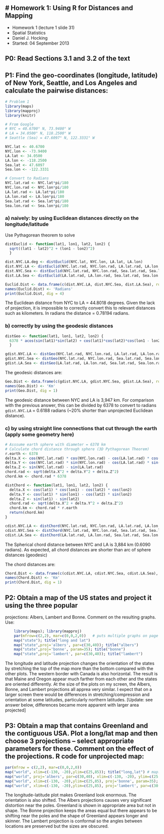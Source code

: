 # Homework 1: Using R for Distances and Mapping
-----------------------------------------------------------------

* Homework 1 (lecture 1 slide 31)
* Spatial Statistics
* Daniel J. Hocking
* Started: 04 September 2013

## P0: Read Sections 3.1 and 3.2 of the text

## P1: Find the geo-coordinates (longitude, latitude) of New York, Seattle, and Los Angeles and calculate the pairwise distances:

```r
# Problem 1
library(maps)
library(mapproj)
library(knitr)

# From Google
# NYC = 40.6700° N, 73.9400° W
# LA = 34.0500° N, 118.2500° W
# Seattle (Sea) = 47.6097° N, 122.3331° W

NYC.lat <- 40.6700
NYC.lon <- -73.9400
LA.lat <- 34.0500
LA.lon <- -118.2500
Sea.lat <- 47.6097
Sea.lon <- -122.3331

# Convert to Radians
NYC.lat.rad <- NYC.lat*pi/180
NYC.lon.rad <- NYC.lon*pi/180
LA.lat.rad <- LA.lat*pi/180
LA.lon.rad <- LA.lon*pi/180
Sea.lat.rad <- Sea.lat*pi/180
Sea.lon.rad <- Sea.lon*pi/180
```

### a) naively: by using Euclidean distances directly on the longitude/latitude
Use Pythagorean theorem to solve
```r
distEuclid <- function(lat1, lon1, lat2, lon2) {
  sqrt((lat1 - lat2)^2 + (lon1 - lon2)^2)
  }

dist.NYC.LA.deg <- distEuclid(NYC.lat, NYC.lon, LA.lat, LA.lon)
dist.NYC.LA <- distEuclid(NYC.lat.rad, NYC.lon.rad, LA.lat.rad, LA.lon.rad)
dist.NYC.Sea <- distEuclid(NYC.lat.rad, NYC.lon.rad, Sea.lat.rad, Sea.lon.rad)
dist.LA.Sea <- distEuclid(LA.lat.rad, LA.lon.rad, Sea.lat.rad, Sea.lon.rad)

Euclid.Dist <- data.frame(c(dist.NYC.LA, dist.NYC.Sea, dist.LA.Sea), row.names = c('dist.NYC.LA', 'dist.NYC.Sea', 'dist.LA.Sea'))
names(Euclid.Dist) <- 'Radians'
print(Euclid.Dist, dig = 4)
```

The Euclidean distance from NYC to LA = 44.8018 degrees. Given the lack of projection, it is impossible to correctly convert this to relevant distances such as kilometers. In radians the distance = 0.78194 radians.


### b) correctly by using the geodesic distances
```r
distGeo <- function(lat1, lon1, lat2, lon2) {
  6378 * acos(sin(lat1)*sin(lat2) + cos(lat1)*cos(lat2)*cos(lon1 - lon2))
  }

gdist.NYC.LA <- distGeo(NYC.lat.rad, NYC.lon.rad, LA.lat.rad, LA.lon.rad)
gdist.NYC.Sea <- distGeo(NYC.lat.rad, NYC.lon.rad, Sea.lat.rad, Sea.lon.rad)
gdist.LA.Sea <- distGeo(LA.lat.rad, LA.lon.rad, Sea.lat.rad, Sea.lon.rad)
```

The geodesic distances are:
```r
Geo.Dist <- data.frame(c(gdist.NYC.LA, gdist.NYC.Sea, gdist.LA.Sea), row.names = c('gdist.NYC.LA', 'gdist.NYC.Sea', 'gdist.LA.Sea'))
names(Geo.Dist) <- 'Km'
print(Geo.Dist, dig = 1)
```

The geodesic distance between NYC and LA is 3,947 km. For comparison with the previous answer, this can be divided by 6378 to convert to radians `gdist.NYC.LA` = 0.6188 radians (~20% shorter than unprojected Euclidean distance).

### c) by using straight line connections that cut through the earth (apply some geometry here)

```r
# Asssume earth sphere with diameter = 6378 km
# Calculate chord distance through sphere (3D Pythagorean Theorem)
r.earth <- 6378
delta.X <- cos(NYC.lat.rad) * cos(NYC.lon.rad) - cos(LA.lat.rad) * cos(LA.lon.rad)
delta.Y <- cos(NYC.lat.rad) * sin(NYC.lon.rad) - cos(LA.lat.rad) * sin(LA.lon.rad)
delta.Z <- sin(NYC.lat.rad) - sin(LA.lat.rad)
chord.rad <- sqrt(delta.X^2 + delta.Y^2 + delta.Z^2)
chord.km <- chord.rad * 6378

distChord <- function(lat1, lon1, lat2, lon2) {
  delta.X <- cos(lat1) * cos(lon1) - cos(lat2) * cos(lon2)
  delta.Y <- cos(lat1) * sin(lon1) - cos(lat2) * sin(lon2)
  delta.Z <- sin(lat1) - sin(lat2)
  chord.rad <- sqrt(delta.X^2 + delta.Y^2 + delta.Z^2)
  chord.km <- chord.rad * r.earth
  return(chord.km)
}

cdist.NYC.LA <- distChord(NYC.lat.rad, NYC.lon.rad, LA.lat.rad, LA.lon.rad)
cdist.NYC.Sea <- distChord(NYC.lat.rad, NYC.lon.rad, Sea.lat.rad, Sea.lon.rad)
cdist.LA.Sea <- distChord(LA.lat.rad, LA.lon.rad, Sea.lat.rad, Sea.lon.rad)
```

The Spherical chord distance between NYC and LA is 3,884 km (0.6090 radians). As expected, all chord distances are shorter than arc of sphere distances (geodesic)

The chord distances are:
```r
Chord.Dist <- data.frame(c(cdist.NYC.LA, cdist.NYC.Sea, cdist.LA.Sea), row.names = c('cdist.NYC.LA', 'cdist.NYC.Sea', 'cdist.LA.Sea'))
names(Chord.Dist) <- 'Km'
print(Chord.Dist, dig = 1)
```

## P2: Obtain a map of the US states and project it using the three popular
projections: Albers, Lambert and Bonne. Comment on the resulting graphs. Use:
```r
    library(maps); library(mapproj)
    par(mfrow=c(2,2), mar=c(0,0,2,0))   # puts multiple graphs on page
    map("state"); title("long and lat")
    map("state",proj='albers', par=c(30,40)); title("albers")
    map("state",proj='bonne', param=35); title("bonne")
    map("state",proj='lambert', par=c(30,40)); title("lambert")
```

The longitude and latitude projection changes the orientation of the states by stretching the top of the map more than the bottom compared with the other plots. The western border with Canada is also horizontal. The result is that Maine and Oregon appear much farther from each other and the states are oriented differently. At the size of the plots on my screen, the Albers, Bonne, and Lambert projections all apprea very similar. I expect that on a larger screen there would be differences in stretching/compression and orientation at some latitudes, particularly northern latitudes. [Update: see answer below, differences became more apparent with larger area projected]

## P3: Obtain a map that contains Greenland and the contiguous USA. Plot a long/lat map and then choose 3 projections – select appropriate parameters for these. Comment on the effect of the projections. R code for unprojected map:
```r
par(mfrow = c(2,2), mar=c(0,0,2,0))
map("world", xlim=c(-130, -20),ylim=c(25,85)); title("long,lat") # map.axes(); # optional: adds axes to the map!
map("world", proj='albers', par=c(30,40), xlim=c(-130, -20), ylim=c(25,85)); title("albers") # equal area
map("world", xlim=c(-130, -20),ylim=c(25,85), proj='bonne', param=35); title("bonne") # equal spaced parallels, equal area projection
map("world", xlim=c(-130, -20),ylim=c(25,85), proj='lambert', par=c(30,40)); title("lambert") # conformal
```

The longitude-latitude plot makes Greenland look enormous. The orientation is also shifted. The Albers projections causes very significant distortion near the poles. Greenland is shown in appropriate area but not in shape. The Bonne projection keeps the areas equal but there appears to be shifting near the poles and the shape of Greenland appears longer and skinner. The Lambert projection is conformal so the angles between locations are preserved but the sizes are obscured. 

